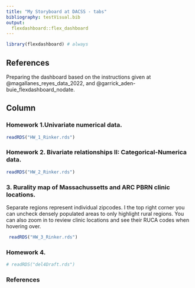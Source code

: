 ```yaml
---
title: "My Storyboard at DACSS - tabs"
bibliography: testVisual.bib
output: 
  flexdashboard::flex_dashboard
---
```


```r
library(flexdashboard) # always
```

## References {.sidebar}
 

Preparing the dashboard based on the instructions given at @magallanes_reyes_data_2022, and @garrick_aden-buie_flexdashboard_nodate.

## Column {.tabset .tabset-fade}


### Homework 1.Univariate numerical data.

```r
readRDS("HW_1_Rinker.rds")
```


### Homework 2. Bivariate relationships II: Categorical-Numerica data.

```r
readRDS("HW_2_Rinker.rds")
```

### 3. Rurality map of Massachussetts and  ARC PBRN clinic locations.

Separate regions represent individual zipcodes. I the top right corner you can uncheck densely populated areas to only highlight rural regions. 
You can also zoom in to review clinic locations and see their RUCA codes when hovering over. 
```r
 readRDS("HW_3_Rinker.rds")

```


### Homework 4.

```r
# readRDS("del4Draft.rds")
```


### References 
